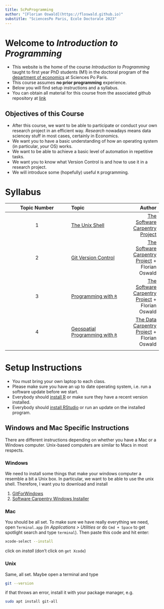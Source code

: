 ```yaml
---
title: ScPoProgramming
author: "[Florian Oswald](https://floswald.github.io)"
substitle: "SciencesPo Paris, Ecole Doctorale 2023"
---
```


# Welcome to *Introduction to Programming*

* This website is the home of the course _Introduction to Programming_ taught to first year PhD students (M1) in the doctoral program of the [department of economics](https://www.sciencespo.fr/department-economics/) at Sciences Po Paris.
* This course assumes **no prior programming** experience.
* Below you will find setup instructions and a syllabus.
* You can obtain all material for this course from the associated github repository at [link](https://github.com/floswald/ScPoProgramming/)

## Objectives of this Course

* After this course, we want to be able to participate or conduct your own research project in an efficient way. *Research* nowadays means data sciencey stuff in most cases, certainly in Economics. 
* We want you to have a basic understanding of how an operating system (in particular, *your* OS) works.
* We want to be able to achieve a basic level of automation in repetitive tasks.
* We want you to know what Version Control is and how to use it in a research project.
* We will introduce some (hopefully) useful `R` programming.

# Syllabus

| Topic Number |  Topic      |  Author |
|:------------:|:-----------|-------:|
| 1            | [The Unix Shell](https://swcarpentry.github.io/shell-novice/) |  [The Software Carpentry Project](https://software-carpentry.org/) |
| 2            | [Git Version Control](https://swcarpentry.github.io/git-novice/) |  [The Software Carpentry Project](https://software-carpentry.org/) + Florian Oswald|
| 3            | [Programming with `R`](https://swcarpentry.github.io/r-novice-inflammation/) |  [The Software Carpentry Project](https://software-carpentry.org/) + Florian Oswald|
| 4            | [Geospatial Programming with `R`](https://datacarpentry.org/geospatial-workshop/) |  [The Data Carpentry Project](https://datacarpentry.org/) + Florian Oswald|
|


# Setup Instructions

* You must bring your own laptop to each class.
* Please make sure you have an up to date operating system, i.e. run a software update before we start.
* Everybody should [install R](https://cran.r-project.org/) or make sure they have a recent version installed.
* Everybody should [install RStudio](https://posit.co/download/rstudio-desktop/) or run an update on the installed program.


## Windows and Mac Specific Instructions

There are different instructions depending on whether you have a Mac or a Windows computer. Unix-based computers are similar to Macs in most respects.

### Windows

We need to install some things that make your windows computer a resemble a bit a Unix box. In particular, we want to be able to use the unix shell. Therefore, I want you to download and install 

1. [GitForWindows](https://gitforwindows.org/)
2. [Software Carpentry Windows Installer](https://github.com/swcarpentry/windows-installer/releases/tag/v0.3)


### Mac

You should be all set. To make sure we have really everything we need, open `Terminal.app` (in *Applications > Utilities* or do `Cmd + Space` to get spotlight search and type `terminal`). Then paste this code and hit enter:

```bash
xcode-select --install
```

click on *install* (don't click on `get Xcode`)


### Unix

Same, all set. Maybe open a terminal and type

```bash
git --version
```

if that throws an error, install it with your package manager, e.g.

```bash
sudo apt install git-all
```

